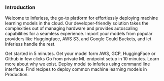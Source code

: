 
### Introduction


Welcome to Inferless, the go-to platform for effortlessly deploying machine learning models in the cloud. Our developer-friendly solution takes the complexities out of managing hardware and provides autoscaling capabilities for a seamless experience. Import your models from popular providers like Huggingface, AWS S3, and Google Could Buckets, and let Inferless handle the rest.


<CardGroup>
  <Card title="Quick start guides" icon="person-running-fast" href="/introduction/quickstart">
    Get started in 5 minutes.
  </Card>
  <Card title="Integrations" icon="grid-2" href="/introduction/integrations">
    Get your model form AWS, GCP, HuggingFace or Github in few clicks
  </Card>
  <Card title="Video walkthrough" icon="video" href="/introduction/video-walkthrough">
    Go from private ML endpoint setup in 10 minutes.
  </Card>
  <Card title="What is Inferless ?" icon="wand-magic-sparkles" href="/introduction/what-is-inferless" >
    Learn more about why we exist.
  </Card>
  <Card title="Inferlerss CLI - (Advanced User)" icon="code" href="/model-import/cli-import">
    Deploy model to inferles using command line interface. 
  </Card>
  <Card title="Cookbooks" icon="book-sparkles" href="/cookbook/serverless-logo-generator">
    Find recipes to deploy common machine learning models in Production. 
  </Card>
</CardGroup>

